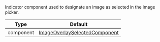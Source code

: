 Indicator component used to designate an image as selected in the image picker.

| Type | Default |
| - | - |
| component | [ImageOverlaySelectedComponent](https://github.com/GetStream/stream-chat-react-native/blob/master/package/src/components/AttachmentPicker/components/ImageOverlaySelectedComponent.tsx) |
